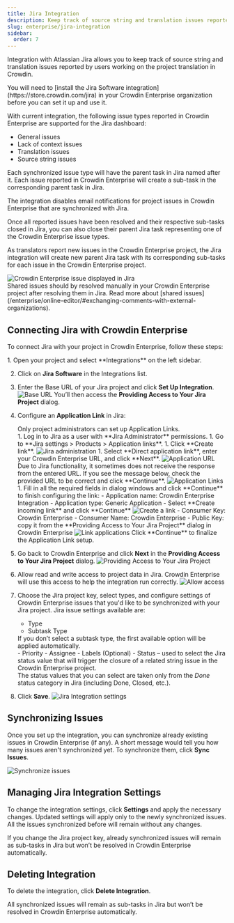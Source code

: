 ```yaml
---
title: Jira Integration
description: Keep track of source string and translation issues reported in Crowdin
slug: enterprise/jira-integration
sidebar:
  order: 7
---
```



Integration with Atlassian Jira allows you to keep track of source string and translation issues reported by users working on the project translation in Crowdin.

<Aside>
  You will need to [install the Jira Software integration](https://store.crowdin.com/jira) in your Crowdin Enterprise organization before you can set it up and use it.
</Aside>

With current integration, the following issue types reported in Crowdin Enterprise are supported for the Jira dashboard:

- General issues
- Lack of context issues
- Translation issues
- Source string issues

Each synchronized issue type will have the parent task in Jira named after it. Each issue reported in Crowdin Enterprise will create a sub-task in the corresponding parent task in Jira.

<Aside type="caution">
  The integration disables email notifications for project issues in Crowdin Enterprise that are synchronized with Jira.
</Aside>

Once all reported issues have been resolved and their respective sub-tasks closed in Jira, you can also close their parent Jira task representing one of the Crowdin Enterprise issue types.

As translators report new issues in the Crowdin Enterprise project, the Jira integration will create new parent Jira task with its corresponding sub-tasks for each issue in the Crowdin Enterprise project.

<Image src={subtask} alt="Crowdin Enterprise issue displayed in Jira" />

<Aside>
  Shared issues should by resolved manually in your Crowdin Enterprise project after resolving them in Jira. Read more about [shared issues](/enterprise/online-editor/#exchanging-comments-with-external-organizations).
</Aside>

## Connecting Jira with Crowdin Enterprise

To connect Jira with your project in Crowdin Enterprise, follow these steps:

<Steps>
1. Open your project and select **Integrations** on the left sidebar.

2. Click on **Jira Software** in the Integrations list.

3. Enter the Base URL of your Jira project and click **Set Up Integration**. <Image src={setUp} alt="Base URL" />
    You’ll then access the **Providing Access to Your Jira Project** dialog.

4. Configure an **Application Link** in Jira:
    <Aside>Only project administrators can set up Application Links.</Aside>
    1. Log in to Jira as a user with **Jira Administrator** permissions.
    1. Go to **Jira settings > Products > Application links**.
    1. Click **Create link**.
        <Image src={createNewLink} alt="Jira administration" />
    1. Select **Direct application link**, enter your Crowdin Enterprise URL, and click **Next**.
        <Image src={applicationUrl} alt="Application URL" class="width-lg" />
        Due to Jira functionality, it sometimes does not receive the response from the entered URL. If you see the message below, check the provided URL to be correct and click **Continue**.
        <Image src={warning} alt="Application Links" class="width-lg" />
    1. Fill in all the required fields in dialog windows and click **Continue** to finish configuring the link:
        - Application name: Crowdin Enterprise Integration
        - Application type: Generic Application
        - Select **Create incoming link** and click **Continue** <Image src={linkAppStep1} alt="Create a link" class="width-lg" />
        - Consumer Key: Crowdin Enterprise
        - Consumer Name: Crowdin Enterprise
        - Public Key: copy it from the **Providing Access to Your Jira Project** dialog in Crowdin Enterprise <Image src={linkAppStep2} alt="Link applications" class="width-lg" />
        Click **Continue** to finalize the Application Link setup.

5. Go back to Crowdin Enterprise and click **Next** in the **Providing Access to Your Jira Project** dialog. <Image src={providingAccess} alt="Providing Access to Your Jira Project" />

6. Allow read and write access to project data in Jira. Crowdin Enterprise will use this access to help the integration run correctly. <Image src={allowAccess} alt="Allow access" class="width-lg" />

7. Choose the Jira project key, select types, and configure settings of Crowdin Enterprise issues that you'd like to be synchronized with your Jira project.
    Jira issue settings available are:
    - Type
    - Subtask Type
    <Aside>If you don’t select a subtask type, the first available option will be applied automatically.</Aside>
    - Priority
    - Assignee
    - Labels (Optional)
    - Status &ndash; used to select the Jira status value that will trigger the closure of a related string issue in the Crowdin Enterprise project.
    <Aside>The status values that you can select are taken only from the <i>Done</i> status category in Jira (including Done, Closed, etc.).</Aside>

8. Click **Save**. <Image src={integrationSettings} alt="Jira Integration settings" class="width-lg crowdin-modal" />
</Steps>

## Synchronizing Issues

Once you set up the integration, you can synchronize already existing issues in Crowdin Enterprise (if any). A short message would tell you how many issues aren't synchronized yet. To synchronize them, click **Sync Issues**.

<Image src={syncIssues} alt="Synchronize issues" />

## Managing Jira Integration Settings

To change the integration settings, click **Settings** and apply the necessary changes. Updated settings will apply only to the newly synchronized issues. All the issues synchronized before will remain without any changes.

<Aside>
  If you change the Jira project key, already synchronized issues will remain as sub-tasks in Jira but won’t be resolved in Crowdin Enterprise automatically.
</Aside>

## Deleting Integration

To delete the integration, click **Delete Integration**.

<Aside>
  All synchronized issues will remain as sub-tasks in Jira but won’t be resolved in Crowdin Enterprise automatically.
</Aside>
